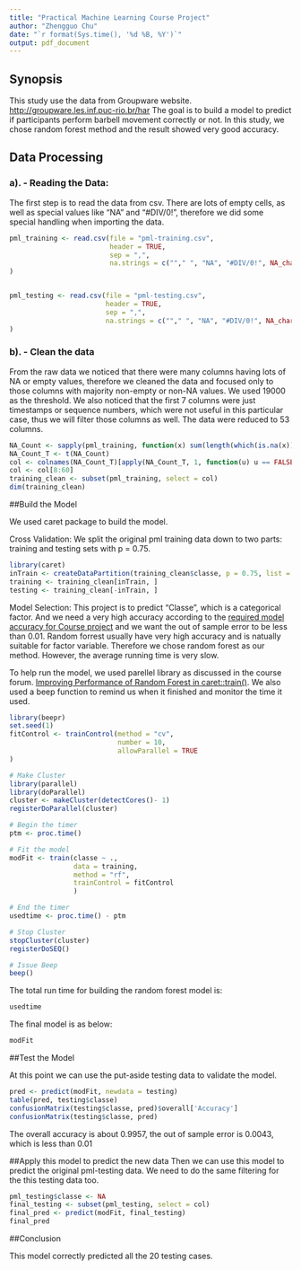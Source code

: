 ```yaml
---
title: "Practical Machine Learning Course Project"
author: "Zhengguo Chu"
date: "`r format(Sys.time(), '%d %B, %Y')`"
output: pdf_document
---
```

## Synopsis

This study use the data from Groupware website. [http://groupware.les.inf.puc-rio.br/har](http://groupware.les.inf.puc-rio.br/har)
The goal is to build a model to predict if participants perform barbell movement correctly or not. In this study, we chose random forest method and the result showed very good accuracy.

## Data Processing

### a). - Reading the Data:

The first step is to read the data from csv. There are lots of empty cells, as well as special values like "NA" and "#DIV/0!", therefore we did some special handling when importing the data.

```r
pml_training <- read.csv(file = "pml-training.csv",
                         header = TRUE, 
                         sep = ",", 
                         na.strings = c(""," ", "NA", "#DIV/0!", NA_character_)
)


pml_testing <- read.csv(file = "pml-testing.csv",
                        header = TRUE, 
                        sep = ",", 
                        na.strings = c(""," ", "NA", "#DIV/0!", NA_character_)
)
```

### b). - Clean the data
From the raw data we noticed that there were many columns having lots of NA or empty values, therefore we cleaned the data and focused only to those columns with majority non-empty or non-NA values. We used 19000 as the threshold. We also noticed that the first 7 columns were just timestamps or sequence numbers, which were not useful in this particular case, thus we will filter those columns as well. The data were reduced to 53 columns.


```r
NA_Count <- sapply(pml_training, function(x) sum(length(which(is.na(x))))>19000) 
NA_Count_T <- t(NA_Count)
col <- colnames(NA_Count_T)[apply(NA_Count_T, 1, function(u) u == FALSE)]
col <- col[8:60]
training_clean <- subset(pml_training, select = col)
dim(training_clean)
```

##Build the Model

We used caret package to build the model. 

Cross Validation: We split the original pml training data down to two parts: training and testing sets with p = 0.75. 

```r
library(caret)
inTrain <- createDataPartition(training_clean$classe, p = 0.75, list = FALSE)
training <- training_clean[inTrain, ]
testing <- training_clean[-inTrain, ]
```

Model Selection: This project is to predict "Classe", which is a categorical factor. And we need a very high accuracy according to the [required model accuracy for Course project](https://github.com/lgreski/datasciencectacontent/blob/master/markdown/pml-requiredModelAccuracy.md) and we want the out of sample error to be less than 0.01. Random forrest usually have very high accuracy and is natually suitable for factor variable. Therefore we chose random forest as our method. However, the average running time is very slow. 

To help run the model, we used parellel library as discussed in the course forum. [Improving Performance of Random Forest in caret::train()](https://github.com/lgreski/datasciencectacontent/blob/master/markdown/pml-randomForestPerformance.md). We also used a beep function to remind us when it finished and monitor the time it used.


```r
library(beepr)
set.seed(1)
fitControl <- trainControl(method = "cv",
                           number = 10,
                           allowParallel = TRUE
)

# Make Cluster
library(parallel)
library(doParallel)
cluster <- makeCluster(detectCores()- 1)
registerDoParallel(cluster)

# Begin the timer
ptm <- proc.time()

# Fit the model
modFit <- train(classe ~ ., 
                data = training, 
                method = "rf",
                trainControl = fitControl
                )

# End the timer
usedtime <- proc.time() - ptm

# Stop Cluster 
stopCluster(cluster)
registerDoSEQ()

# Issue Beep
beep()
```


The total run time for building the random forest model is: 
```r
usedtime
```

The final model is as below:

```r
modFit
```


##Test the Model

At this point we can use the put-aside testing data to validate the model.
```r
pred <- predict(modFit, newdata = testing)
table(pred, testing$classe)
confusionMatrix(testing$classe, pred)$overall['Accuracy']
confusionMatrix(testing$classe, pred)
```

The overall accuracy is about 0.9957, the out of sample error is 0.0043, which is less than 0.01

##Apply this model to predict the new data
Then we can use this model to predict the original pml-testing data. We need to do the same filtering for the this testing data too.
```r
pml_testing$classe <- NA
final_testing <- subset(pml_testing, select = col)
final_pred <- predict(modFit, final_testing)
final_pred
```

##Conclusion

This model correctly predicted all the 20 testing cases.



